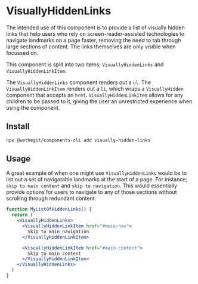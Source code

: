 
<Meta title="components/visually-hidden-links/Readme" />

# VisuallyHiddenLinks

The intended use of this component is to provide a list of visually hidden links that help users who rely on screen-reader-assisted technologies to navigate landmarks on a page faster, removing the need to tab through large sections of content. The links themselves are only visible when focussed on.

This component is split into two items; `VisuallyHiddenLinks` and `VisuallyHiddenLinkItem`.

The `VisuallyHiddenLinks` component renders out a `ul`. The `VisuallyHiddenLinkItem` renders out a `li`, which wraps a `VisuallyHidden` component that accepts an `href`. `VisuallyHiddenLinkItem` allows for any children to be passed to it, giving the user an unrestricted experience when using the component.

## Install

```bash
npx @wethegit/components-cli add visually-hidden-links
```

## Usage

A great example of when one might use `VisuallyHiddenLinks` would be to list out a set of navigatable landmarks at the start of a page. For instance; `skip to main content` and `skip to navigation`. This would essentially provide options for users to navigate to any of those sections without scrolling through redundant content.

```jsx
function MyListOfHiddenLinks() {
  return (
    <VisuallyHiddenLinks>
      <VisuallyHiddenLinkItem href="#main-nav">
        Skip to main navigation
      </VisuallyHiddenLinkItem>

      <VisuallyHiddenLinkItem href="#main-content">
        Skip to main content
      </VisuallyHiddenLinkItem>
    </VisuallyHiddenLinks>
  )
}
```
